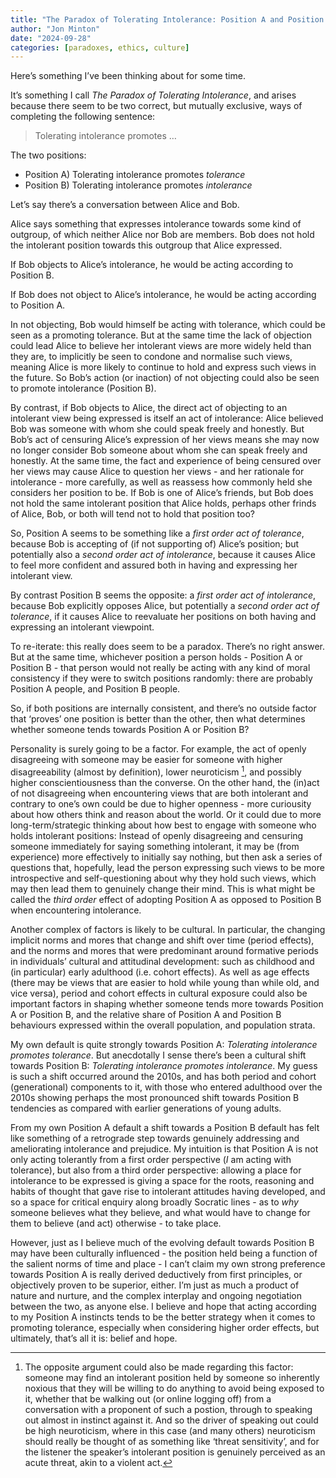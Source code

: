 ```yaml
---
title: "The Paradox of Tolerating Intolerance: Position A and Position B"
author: "Jon Minton"
date: "2024-09-28"
categories: [paradoxes, ethics, culture]
---
```


Here's something I've been thinking about for some time. 

It's something I call *The Paradox of Tolerating Intolerance*, and arises because there seem to be two correct, but mutually exclusive, ways of completing the following sentence: 

> Tolerating intolerance promotes ... 

The two positions: 

- Position A) Tolerating intolerance promotes *tolerance*
- Position B) Tolerating intolerance promotes *intolerance*

Let's say there's a conversation between Alice and Bob. 

Alice says something that expresses intolerance towards some kind of outgroup, of which neither Alice nor Bob are members. Bob does not hold the intolerant position towards this outgroup that Alice expressed. 

If Bob objects to Alice's intolerance, he would be acting according to Position B. 

If Bob does not object to Alice's intolerance, he would be acting according to Position A. 

In not objecting, Bob would himself be acting with tolerance, which could be seen as a promoting tolerance. But at the same time the lack of objection could lead Alice to believe her intolerant views are more widely held than they are, to implicitly be seen to condone and normalise such views, meaning Alice is more likely to continue to hold and express such views in the future. So Bob's action (or inaction) of not objecting could also be seen to promote intolerance (Position B). 

By contrast, if Bob objects to Alice, the direct act of objecting to an intolerant view being expressed is itself an act of intolerance: Alice believed Bob was someone with whom she could speak freely and honestly. But Bob's act of censuring Alice's expression of her views means she may now no longer consider Bob someone about whom she can speak freely and honestly. At the same time, the fact and experience of being censured over her views may cause Alice to question her views - and her rationale for intolerance - more carefully, as well as reassess how commonly held she considers her position to be. If Bob is one of Alice's friends, but Bob does not hold the same intolerant position that Alice holds, perhaps other frinds of Alice, Bob, or both will tend not to hold that position too? 

So, Position A seems to be something like a *first order act of tolerance*, because Bob is accepting of (if not supporting of) Alice's position; but potentially also a *second order act of intolerance*, because it causes Alice to feel more confident and assured both in having and expressing her intolerant view. 

By contrast Position B seems the opposite: a *first order act of intolerance*, because Bob explicitly opposes Alice, but potentially a *second order act of tolerance*, if it causes Alice to reevaluate her positions on both having and expressing an intolerant viewpoint. 


To re-iterate: this really does seem to be a paradox. There's no right answer. But at the same time, whichever position a person holds - Position A or Position B - that person would not really be acting with any kind of moral consistency if they were to switch positions randomly: there are probably Position A people, and Position B people. 

So, if both positions are internally consistent, and there's no outside factor that 'proves' one position is better than the other, then what determines whether someone tends towards Position A or Position B? 

Personality is surely going to be a factor. For example, the act of openly disagreeing with someone may be easier for someone with higher disagreeability (almost by definition), lower neuroticism [^1], and possibly higher conscientiousness than the converse. On the other hand, the (in)act of not disagreeing when encountering views that are both intolerant and contrary to one's own could be due to higher openness - more curiousity about how others think and reason about the world. Or it could due to more long-term/strategic thinking about how best to engage with someone who holds intolerant positions: Instead of openly disagreeing and censuring someone immediately for saying something intolerant, it may be (from experience) more effectively to initially say nothing, but then ask a series of questions that, hopefully, lead the person expressing such views to be more introspective and self-questioning about why they hold such views, which may then lead them to genuinely change their mind. This is what might be called the *third order* effect of adopting Position A as opposed to Position B when encountering intolerance. 

[^1]: The opposite argument could also be made regarding this factor: someone may find an intolerant position held by someone so inherently noxious that they will be willing to do anything to avoid being exposed to it, whether that be walking out (or online logging off) from a conversation with a proponent of such a postion, through to speaking out almost in instinct against it. And so the driver of speaking out could be high neuroticism, where in this case (and many others) neuroticism should really be thought of as something like 'threat sensitivity', and for the listener the speaker's intolerant position is genuinely perceived as an acute threat, akin to a violent act.

Another complex of factors is likely to be cultural. In particular, the changing implicit norms and mores that change and shift over time (period effects), and the norms and mores that were predominant around formative periods in individuals' cultural and attitudinal development: such as childhood and (in particular) early adulthood (i.e. cohort effects). As well as age effects (there may be views that are easier to hold while young than while old, and vice versa), period and cohort effects in cultural exposure could also be important factors in shaping whether someone tends more towards Position A or Position B, and the relative share of Position A and Position B behaviours expressed within the overall population, and population strata. 

My own default is quite strongly towards Position A: *Tolerating intolerance promotes tolerance*. But anecdotally I sense there's been a cultural shift towards Position B: *Tolerating intolerance promotes intolerance*. My guess is such a shift occurred around the 2010s, and has both period and cohort (generational) components to it, with those who entered adulthood over the 2010s showing perhaps the most pronounced shift towards Position B tendencies as compared with earlier generations of young adults. 

From my own Position A default a shift towards a Position B default has felt like something of a retrograde step towards genuinely addressing and ameliorating intolerance and prejudice. My intuition is that Position A is not only acting tolerantly from a first order perspective (*I* am acting with tolerance), but also from a third order perspective: allowing a place for intolerance to be expressed is giving a space for the roots, reasoning and habits of thought that gave rise to intolerant attitudes having developed, and so a space for critical enquiry along broadly Socratic lines - as to *why* someone believes what they believe, and what would have to change for them to believe (and act) otherwise - to take place. 

However, just as I believe much of the evolving default towards Position B may have been culturally influenced - the position held being a function of the salient norms of time and place - I can't claim my own strong preference towards Position A is really derived deductively from first principles, or objectively proven to be superior, either. I'm just as much a product of nature and nurture, and the complex interplay and ongoing negotiation between the two, as anyone else. I believe and hope that acting according to my Position A instincts tends to be the better strategy when it comes to promoting tolerance, especially when considering higher order effects, but ultimately, that's all it is: belief and hope. 